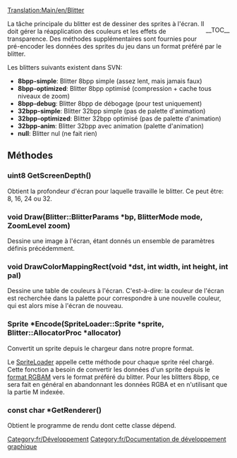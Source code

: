 [[Translation:Main/en/Blitter]]
{{en/-}}
<div style="float: right;">__TOC__</div>
La tâche principale du blitter est de dessiner des sprites à l'écran. Il doit gérer la réapplication des couleurs et les effets de transparence. Des méthodes supplémentaires sont fournies pour pré-encoder les données des sprites du jeu dans un format préféré par le blitter.

Les blitters suivants existent dans SVN:

* '''8bpp-simple''': Blitter 8bpp simple (assez lent, mais jamais faux)
* '''8bpp-optimized''': Blitter 8bpp optimisé (compression + cache tous niveaux de zoom)
* '''8bpp-debug''': Blitter 8bpp de débogage (pour test uniquement)
* '''32bpp-simple''': Blitter 32bpp simple (pas de palette d'animation)
* '''32bpp-optimized''': Blitter 32bpp optimisé (pas de palette d'animation)
* '''32bpp-anim''': Blitter 32bpp avec animation (palette d'animation)
* '''null''': Blitter nul (ne fait rien)

== Méthodes ==

=== uint8 GetScreenDepth() ===
Obtient la profondeur d'écran pour laquelle travaille le blitter. Ce peut être: 8, 16, 24 ou 32.

=== void Draw(Blitter::BlitterParams *bp, BlitterMode mode, ZoomLevel zoom) ===

Dessine une image à l'écran, étant donnés un ensemble de paramètres définis précédemment.

=== void DrawColorMappingRect(void *dst, int width, int height, int pal) ===

Dessine une table de couleurs à l'écran. C'est-à-dire: la couleur de l'écran est recherchée dans la palette pour correspondre à une nouvelle couleur, qui est alors mise à l'écran de nouveau.

=== Sprite *Encode(SpriteLoader::Sprite *sprite, Blitter::AllocatorProc *allocator) ===

Convertit un sprite depuis le chargeur dans notre propre format.

Le [[Main/fr/Chargeur de sprite|SpriteLoader]] appelle cette méthode pour chaque sprite réel chargé. Cette fonction a besoin de convertir les données d'un sprite depuis le [[Main/fr/Format RGBAM|format RGBAM]] vers le format préféré du blitter. Pour les blitters 8bpp, ce sera fait en général en abandonnant les données RGBA et en n'utilisant que la partie M indexée.

=== const char *GetRenderer() ===

Obtient le programme de rendu dont cette classe dépend.

[[Category:fr/Développement]]
[[Category:fr/Documentation de développement graphique]]
